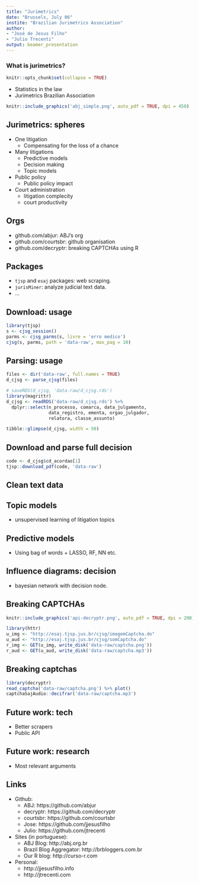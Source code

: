 ```yaml
---
title: "Jurimetrics"
date: "Brussels, July 06"
instite: "Brazilian Jurimetrics Association"
author: 
- "José de Jesus Filho"
- "Julio Trecenti"
output: beamer_presentation
---
```


<!-- Slide 01 ----------------------------------------------------------------->
### What is jurimetrics?

```r
knitr::opts_chunk$set(collapse = TRUE)
```

- Statistics in the law
- Jurimetrics Brazilian Association

```r
knitr::include_graphics('abj_simple.png', auto_pdf = TRUE, dpi = 450)
```


<!-- Slide 02 ----------------------------------------------------------------->
## Jurimetrics: spheres

- One litigation
    - Compensating for the loss of a chance
- Many litigations
    - Predictive models
    - Decision making
    - Topic models
- Public policy
    - Public policy impact
- Court administration
    - litigation complecity
    - court productivity

<!-- Slide 03 ----------------------------------------------------------------->
## Orgs

- github.com/abjur: ABJ's org
- github.com/courtsbr: github organisation
- github.com/decryptr: breaking CAPTCHAs using R

<!-- Slide 04 ----------------------------------------------------------------->
## Packages

- `tjsp` and `esaj` packages: web scraping.
- `jurisMiner`: analyze judicial text data.
- ...

<!-- Slide 05 ----------------------------------------------------------------->
## Download: usage

```r
library(tjsp)
s <- cjsg_session()
parms <- cjsg_parms(s, livre = 'erro medico')
cjsg(s, parms, path = 'data-raw', max_pag = 10)
```

<!-- Slide 06 ----------------------------------------------------------------->
## Parsing: usage

```r
files <- dir('data-raw', full.names = TRUE)
d_cjsg <- parse_cjsg(files)
```

```r
# saveRDS(d_cjsg, 'data-raw/d_cjsg.rds')
library(magrittr)
d_cjsg <- readRDS('data-raw/d_cjsg.rds') %>% 
  dplyr::select(n_processo, comarca, data_julgamento,
                data_registro, ementa, orgao_julgador,
                relatora, classe_assunto)
```

```r
tibble::glimpse(d_cjsg, width = 50)
```

<!-- Slide 07 ----------------------------------------------------------------->
## Download and parse full decision

```r
code <- d_cjsg$cd_acordao[1]
tjsp::download_pdf(code, 'data-raw')
```

<!-- Slide 07 ----------------------------------------------------------------->
## Clean text data

<!-- Slide 08 ----------------------------------------------------------------->
## Topic models

- unsupervised learning of litigation topics

<!-- Slide 09 ----------------------------------------------------------------->
## Predictive models

- Using bag of words + LASSO, RF, NN etc.

<!-- Slide 10 ----------------------------------------------------------------->
## Influence diagrams: decision

- bayesian network with decision node.


<!-- Slide 11 ----------------------------------------------------------------->

## Breaking CAPTCHAs

```r
knitr::include_graphics('api-decryptr.png', auto_pdf = TRUE, dpi = 200)
```

```r
library(httr)
u_img <- "http://esaj.tjsp.jus.br/cjsg/imagemCaptcha.do"
u_aud <- "http://esaj.tjsp.jus.br/cjsg/somCaptcha.do"
r_img <- GET(u_img, write_disk('data-raw/captcha.png'))
r_aud <- GET(u_aud, write_disk('data-raw/captcha.mp3'))
```

<!-- Slide 12 ----------------------------------------------------------------->
## Breaking captchas

```r
library(decryptr)
read_captcha('data-raw/captcha.png') %>% plot()
captchaSajAudio::decifrar('data-raw/captcha.mp3')
```

<!-- Slide 13 ----------------------------------------------------------------->
## Future work: tech

- Better scrapers
- Public API

<!-- Slide 14 ----------------------------------------------------------------->
## Future work: research

- Most relevant arguments

<!-- Slide 15 ----------------------------------------------------------------->
## Links

- Github:
    - ABJ: https://github.com/abjur
    - decryptr: https://github.com/decryptr
    - courtsbr: https://github.com/courtsbr
    - Jose: https://github.com/jjesusfilho
    - Julio: https://github.com/jtrecenti
- Sites (in portuguese):
    - ABJ Blog: http://abj.org.br
    - Brazil Blog Aggregator: http://brbloggers.com.br
    - Our R blog: http://curso-r.com
- Personal: 
    - http://jjesusfilho.info
    - http://jtrecenti.com
